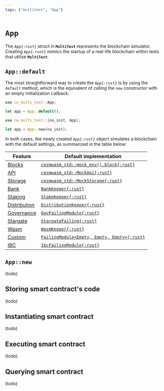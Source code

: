 ```yaml
---
tags: ["multitest", "App"]
---
```


# `App`

The `App{:rust}` struct in **`MultiTest`** represents the blockchain simulator. Creating
`App{:rust}` mimics the startup of a real-life blockchain within tests that utilize **`MultiTest`**.

## `App::default`

The most straightforward way to create the `App{:rust}` is by using the `default` method, which is
the equivalent of calling the `new` constructor with an empty initialization callback.

```rust showLineNumbers copy /default/
use cw_multi_test::App;

let app = App::default();
```

```rust showLineNumbers copy /new/
use cw_multi_test::{no_init, App};

let app = App::new(no_init);
```

In both cases, the newly created `App{:rust}` object simulates a blockchain with the default
settings, as summarized in the table below:

| Feature                      | Default implementation                                                                                                      |
| ---------------------------- | --------------------------------------------------------------------------------------------------------------------------- |
| [Blocks](blocks)             | [`cosmwasm_std::mock_env().block{:rust}`](https://docs.rs/cosmwasm-std/latest/cosmwasm_std/testing/fn.mock_env.html)        |
| [API](api)                   | [`cosmwasm_std::MockApi{:rust}`](https://docs.rs/cosmwasm-std/latest/cosmwasm_std/testing/struct.MockApi.html)              |
| [Storage](storage)           | [`cosmwasm_std::MockStorage{:rust}`](https://docs.rs/cosmwasm-std/latest/cosmwasm_std/testing/type.MockStorage.html)        |
| [Bank](bank)                 | [`BankKeeper{:rust}`](https://docs.rs/cw-multi-test/latest/cw_multi_test/struct.BankKeeper.html)                            |
| [Staking](staking)           | [`StakeKeeper{:rust}`](https://docs.rs/cw-multi-test/latest/cw_multi_test/struct.StakeKeeper.html)                          |
| [Distribution](distribution) | [`DistributionKeeper{:rust}`](https://docs.rs/cw-multi-test/latest/cw_multi_test/struct.DistributionKeeper.html)            |
| [Governance](governance)     | [`GovFailingModule{:rust}`](https://docs.rs/cw-multi-test/latest/cw_multi_test/type.GovFailingModule.html)                  |
| [Stargate](stargate)         | [`StargateFailing{:rust}`](https://docs.rs/cw-multi-test/latest/cw_multi_test/struct.StargateFailing.html)                  |
| [Wasm](wasm)                 | [`WasmKeeper{:rust}`](https://docs.rs/cw-multi-test/latest/cw_multi_test/struct.WasmKeeper.html)                            |
| [Custom](custom)             | [`FailingModule<Empty, Empty, Empty>{:rust}`](https://docs.rs/cw-multi-test/latest/cw_multi_test/struct.FailingModule.html) |
| [IBC](ibc)                   | [`IbcFailingModule{:rust}`](https://docs.rs/cw-multi-test/latest/cw_multi_test/type.IbcFailingModule.html)                  |

## `App::new`

(todo)

## Storing smart contract's code

(todo)

## Instantiating smart contract

(todo)

## Executing smart contract

(todo)

## Querying smart contract

(todo)

